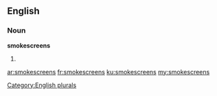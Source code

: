 ==English==

===Noun===
'''smokescreens'''

# {{plural of|[[smokescreen]]}}

[[Category:English plurals]]

[[ar:smokescreens]]
[[fr:smokescreens]]
[[ku:smokescreens]]
[[my:smokescreens]]